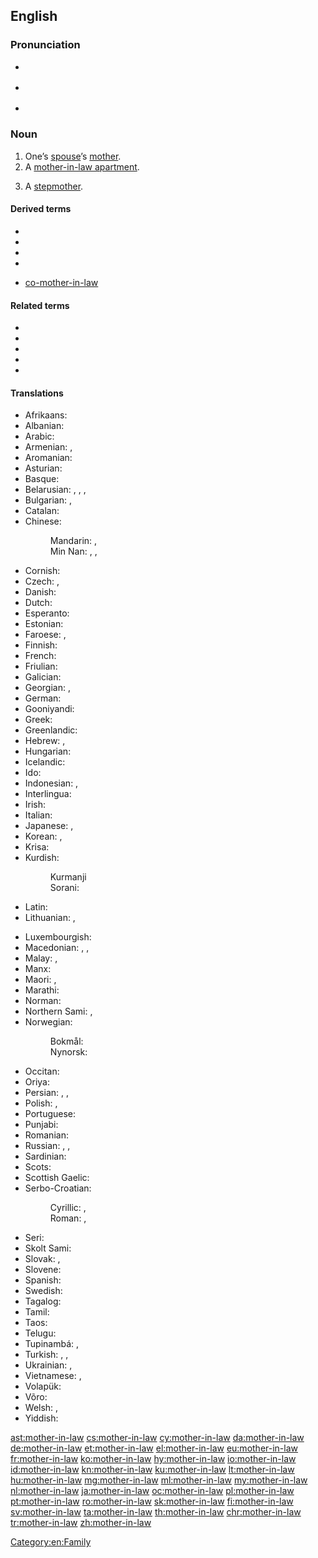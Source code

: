 ==English==
{{wikipedia}}

===Pronunciation===
* {{a|UK}} {{IPA|/ˈmʌð.ə(ɹ).ɪnˌlɔː/|lang=en}}
* {{a|US}} {{IPA|/ˈmʌðɜɹɪnˌlɑː/|lang=en}}
* {{audio|en-us-mother-in-law.ogg|Audio (US)|lang=en}}

===Noun===
{{en-noun|head=[[mother]]-[[in-law]]|mothers-in-law}}

# One’s [[spouse]]’s [[mother]].
# A [[mother-in-law apartment]].
# {{lb|en|dated}} A [[stepmother]].

====Derived terms====
* {{l|en|mother-in-law apartment}}
* {{l|en|mother-in-law language}}
* {{l|en|mother-in-law sandwich}}
* {{l|en|mother-in-law style}}
* {{qualifier|uncommon}} [[co-mother-in-law]]

====Related terms====
* {{l|en|brother-in-law}}
* {{l|en|daughter-in-law}}
* {{l|en|father-in-law}}
* {{l|en|sister-in-law}}
* {{l|en|son-in-law}}

====Translations====
{{trans-top|spouse’s mother}}
* Afrikaans: {{t|af|skoonmoeder}}
* Albanian: {{t+|sq|vjehrrë|f}}
* Arabic: {{t|ar|حَمَاة|f}}
* Armenian: {{t+|hy|սկեսուր}} {{qualifier|husband's mother}}, {{t+|hy|զոքանչ}} {{qualifier|wife's mother}}
* Aromanian: {{t|rup|soacrã|f}}
* Asturian: {{t+|ast|suegra|f}}
* Basque: {{t+|eu|amaginarreba}}
* Belarusian: {{t|be|свякро́ў|f|sc=Cyrl}}, {{t|be|свякро́ва|f|sc=Cyrl}}, {{t|be|свякру́ха|f|sc=Cyrl}} {{qualifier|husband's mother}}, {{t|be|це́шча|f|sc=Cyrl}} {{qualifier|wife's mother}}
* Bulgarian: {{t+|bg|свекъ̀рва|f|sc=Cyrl}} {{qualifier|husband's mother}}, {{t+|bg|тъ̀ща|f|sc=Cyrl}} {{qualifier|wife's mother}}
* Catalan: {{t+|ca|sogra|f}}
* Chinese:
*: Mandarin: {{t+|cmn|婆婆|tr=pópo|sc=Hani}} {{qualifier|husband's mother}}, {{t+|cmn|岳母|tr=yuèmǔ|sc=Hani}} {{qualifier|wife's mother}}
*: Min Nan: {{t|nan|大家|tr=ta-ke, tā-ke, tōa-kee}}  {{qualifier|husband's mother}}, {{t+|nan|丈姆|tr=tiǔⁿ-ḿ, tiūⁿ-ḿ, tiòⁿ-ḿ}} {{qualifier|wife's father}}, {{t+|nan|丈姆婆|tr=tiǔⁿ-ḿ-pô, tiūⁿ-ḿ-pô, tiòⁿ-ḿ-pô}} {{qualifier|wife's father}}
* Cornish: {{t|kw|hweger|f}}
* Czech: {{t+|cs|tchýně|f}}, {{t+|cs|tchyně|f}}
* Danish: {{t+|da|svigermor|c}}
* Dutch: {{t+|nl|schoonmoeder|f}}
* Esperanto: {{t+|eo|bopatrino}}
* Estonian: {{t+|et|ämm}}
* Faroese: {{t|fo|vermóðir|f}}, {{t|fo|vermamma|f}}
* Finnish: {{t+|fi|anoppi}}
* French: {{t+|fr|belle-mère|f}}
* Friulian: {{t|fur|madone|f}}
* Galician: {{t+|gl|sogra|f}}
* Georgian: {{t|ka|სიდედრი|sc=Geor}}, {{t|ka|დედამთილი|sc=Geor}}
* German: {{t+|de|Schwiegermutter|f}}
* Gooniyandi: {{t|gni|marriyali}}
* Greek: {{t+|el|πεθερά|f}}
* Greenlandic: {{t|kl|saki}}
* Hebrew: {{t+|he|חָמוֹת|f|tr=khamót}} {{qualifier|husband's mother}}, {{t+|he|חוֹתֶנֶת|f|tr=khoténet}} {{qualifier|wife's mother}}
* Hungarian: {{t+|hu|anyós}}
* Icelandic: {{t+|is|tengdamamma|f}}
* Ido: {{t+|io|bomatro}}
* Indonesian: {{t|id|[[mertua]] [[perempuan]]}}, {{t+|id|ibu mertua}}
* Interlingua: {{t|ia|matre affin}}
* Irish: {{t|ga|máthair chéile}}
* Italian: {{t+|it|suocera|f}}
* Japanese: {{t+|ja|姑|tr=しゅうとめ, shūtome|sc=Jpan}}, {{t+|ja|義母|tr=ぎぼ, gibo}}
* Korean: {{t+|ko|시어머니|sc=Kore}}, {{t+|ko|장모|sc=Kore}} {{qualifier|wife's mother}}
* Krisa: {{qualifier|husband’s mother}} {{t|ksi|sami}}
* Kurdish:
*: Kurmanji {{t+|ku|xesû|f}}
*: Sorani: {{t|ku|خه‌سو|tr=xesu|sc=ku-Arab}}
* Latin: {{t|la|socrus|f}}
* Lithuanian: {{t+|lt|uošvė}}, {{t|lt|anyta}}
{{trans-mid}}
* Luxembourgish: {{t|lb|Schwéiermamm|f}}
* Macedonian: {{t|mk|све́крва|f}} {{qualifier|husband's mother}}, {{t|mk|те́шта|f}}, {{t|mk|ба́ба|f}} {{qualifier|wife's mother}}
* Malay: {{t|ms|ibu mertua}}, {{t|ms|emak mertua}}
* Manx: {{t|gv|moir 'sy leigh|f}}
* Maori: {{t|mi|hungarei}}, {{t|mi|hungawai}}
* Marathi: {{t|mr|सासू|f|tr=sāsū|sc=Deva}}
* Norman: {{t|nrf|belle-méthe|f}}
* Northern Sami: {{t|se|vuoni}}, {{t|se|vuonesássa}} {{qualifier|future}}
* Norwegian:
*: Bokmål: {{t|nb|svigermor|m|f}}
*: Nynorsk: {{t|nn|svigermor|f}}
* Occitan: {{t+|oc|sògra|f}}
* Oriya: {{t|or|ଆଈଶାଶୁ|tr=āīśāśu|sc=Orya}}
* Persian: {{t|fa|مادرشوهر|tr=mâdar-šouhar|sc=fa-Arab}}, {{t+|fa|مادرزن|tr=mâdar-zan|sc=fa-Arab}}, {{t+|fa|خشو|tr=xošu|sc=fa-Arab}}
* Polish: {{t+|pl|teściowa|f}}, {{t+|pl|świekra|f}} {{qualifier|archaic; husband's mother}}
* Portuguese: {{t+|pt|sogra|f}}
* Punjabi: {{t|pa|ਸੱਸ|f|tr=sass|sc=Guru}}
* Romanian: {{t+|ro|soacră|f}}
* Russian: {{t+|ru|свекро́вь|f}}, {{t+|ru|свекру́ха|f}} {{qualifier|husband's mother}}, {{t+|ru|тёща|f}} {{qualifier|wife's mother}}
* Sardinian: {{t|sc|socra|f}}
* Scots: {{t|sco|guid-mither}}
* Scottish Gaelic: {{t|gd|màthair-chèile}}
* Serbo-Croatian:
*: Cyrillic: {{t|sh|свекрва|f}} {{qualifier|husband's mother}}, {{t|sh|ташта|f}} {{qualifier|wife's mother}}
*: Roman: {{t+|sh|svekrva|f}} {{qualifier|husband's mother}}, {{t+|sh|tašta|f}} {{qualifier|wife's mother}}
* Seri: {{qualifier|of a male}} {{t|sei|aaquéect cmaam}}
* Skolt Sami: {{t|sms|vueʹn}}
* Slovak: {{t+|sk|svokra|f}}, {{t|sk|svekruša|f}}
* Slovene: {{t+|sl|tašča|f}}
* Spanish: {{t+|es|suegra|f}}
* Swedish: {{t+|sv|svärmor|c}}
* Tagalog: {{t|tl|biyanang-babae}}
* Tamil: {{t+|ta|மாமியார்|sc=Taml}}
* Taos: {{t|twf|kána}}
* Telugu: {{t+|te|అత్త}}
* Tupinambá: {{qualifier|wife’s mother-in-law}} {{t|tpn|mendy}}, {{qualifier|husband’s mother-in-law; t-}} {{t|tpn|aîxó}}
* Turkish: {{t+|tr|kaynana}}, {{t+|tr|kayınvalide}}, {{t+|tr|hanımanne}}
* Ukrainian: {{t|uk|свекру́ха|f|sc=Cyrl}} {{qualifier|husband's mother}}, {{t|uk|те́ща|f|sc=Cyrl}} {{qualifier|wife's mother}}
* Vietnamese: {{t|vi|mẹ chồng}} {{qualifier|husband's mother}}, {{t|vi|mẹ vợ}} {{qualifier|wife's mother}}
* Volapük: {{t+|vo|lümot}}
* Võro: {{t|vro|ämm}}
* Welsh: {{t|cy|chwegr|f}}, {{t|cy|mam yng nghyfraith|f}}
* Yiddish: {{t|yi|שוויגער|f|sc=Hebr}}
{{trans-bottom}}

[[Category:en:Family]]

[[ast:mother-in-law]]
[[cs:mother-in-law]]
[[cy:mother-in-law]]
[[da:mother-in-law]]
[[de:mother-in-law]]
[[et:mother-in-law]]
[[el:mother-in-law]]
[[eu:mother-in-law]]
[[fr:mother-in-law]]
[[ko:mother-in-law]]
[[hy:mother-in-law]]
[[io:mother-in-law]]
[[id:mother-in-law]]
[[kn:mother-in-law]]
[[ku:mother-in-law]]
[[lt:mother-in-law]]
[[hu:mother-in-law]]
[[mg:mother-in-law]]
[[ml:mother-in-law]]
[[my:mother-in-law]]
[[nl:mother-in-law]]
[[ja:mother-in-law]]
[[oc:mother-in-law]]
[[pl:mother-in-law]]
[[pt:mother-in-law]]
[[ro:mother-in-law]]
[[sk:mother-in-law]]
[[fi:mother-in-law]]
[[sv:mother-in-law]]
[[ta:mother-in-law]]
[[th:mother-in-law]]
[[chr:mother-in-law]]
[[tr:mother-in-law]]
[[zh:mother-in-law]]